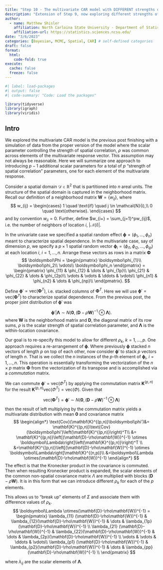```yaml
---
title: "Step 10 - The multivariate CAR model with DIFFERENT strengths of spatial correlation"
description: "Extension of Step 9, now exploring different strengths of spatial correlation"
author:
  - name: Matthew Shisler
    affiliation: North Carloina State University - Department of Statistics
    affiliation-url: https://statistics.sciences.ncsu.edu/ 
date: "3/6/2023"
categories: [Bayesian, MCMC, Spatial, CAR] # self-defined categories
draft: false 
format:
  html: 
    code-fold: true
execute: 
  cache: false
  freeze: false
---
```



```r
#| label: load-packages
#| output: false
#| code-summary: "Code: Load the packages"

library(tidyverse)
library(igraph)
library(viridis)
```

## Intro

We explored the multivariate CAR model is the previous post finishing with a simulation of data from the proper version of the model where the scalar parameter controlling the strength of spatial correlation, $\rho$ was common across elements of the multivariate response vector. This assumption may not always be reasonable. Here we will summarize one approach to introducing $p-1$ additional scalar parameters for a total of $p$ "strength of spatial correlation" parameters, one for each element of the multivariate response.

Consider a spatial domain $\mathcal{D} \in \mathbb{R}^2$ that is partitioned into $n$ areal units. The structure of the spatial domain is captured in the neighborhood matrix. Recall our definition of a neighborhood matrix $\mathbf{W} = \{w_{ij}\}$, where
$$
w_{ij} = 
\begin{cases}
1 \quad \text{if} \quad j \in \mathcal{N}(i),\\
0 \quad \text{otherwise}.
\end{cases}
$$
and by convention $w_{ii}=0$. Further, define $w_{i+} = \sum_{j=1}^pw_{ij}$, i.e. the number of neighbors of location $i$, $|\mathcal{N}(i)|$.

In the univariate case we specified a spatial random effect $\boldsymbol\phi = (\phi_1,\dots,\phi_n)$ meant to characterize spatial dependence. In the multivariate case, say of dimension $p$, we specify a $p \times 1$ spatial random vector $\boldsymbol\phi_i = (\phi_{i1}, \phi_{i2},\dots, \phi_{ip})$ at each location $i$, $i = 1,\dots,n$. Arrange these vectors as rows in a matrix $\boldsymbol\Phi$
$$
\boldsymbol\Phi = 
\begin{pmatrix}
\boldsymbol\phi_{1}\\
\boldsymbol\phi_2\\
\vdots\\
\boldsymbol\phi_n
\end{pmatrix}
=
\begin{pmatrix}
\phi_{11} & \phi_{12} & \dots & \phi_{1p}\\
\phi_{21} & \phi_{22} & \dots & \phi_{2p}\\
\vdots & \vdots & \ddots & \vdots\\
\phi_{n1} & \phi_{n2} & \dots & \phi_{np}\\
\end{pmatrix}.
$$

Define $\boldsymbol\phi' = \text{vec}(\boldsymbol\Phi^T)$, i.e. stacked columns of $\boldsymbol\Phi^T$. Here we will use $\boldsymbol\phi' = \text{vec}(\boldsymbol\Phi^T)$ to characterize spatial dependence. From the previous post, the proper joint distribution of $\boldsymbol\phi'$ was

$$
\boldsymbol\phi'|\boldsymbol\Lambda \sim N\left(\boldsymbol 0, (\mathbf{D} - \rho\mathbf{W})^{-1} \otimes \boldsymbol\Lambda\right).
$$
where $\mathbf{W}$ is the neighborhood matrix and $\mathbf{D}$, the diagonal matrix of its row sums, $\rho$ is the scalar strength of spatial correlation parameter, and $\boldsymbol\Lambda$ is the within-location covariance.

Our goal is to re-specify this model to allow for different $\rho_k$, $k = 1,\dots,p$. One approach requires a re-arrangement of $\boldsymbol\phi$. Where previously $\boldsymbol\phi$ stacked $n$ vectors of length $p$ on top of each other, now consider $\boldsymbol\phi'$ to stack $p$ vectors of length $n$. That is we collect the $n$ instances of the $p$-th element of $\boldsymbol\phi_i$, $i=1,\dots,n$. This operation is essentially transforming the vectorization of the $n \times p$ matrix $\boldsymbol\Phi$ from the vectorization of its transpose and is accomplished via a *commutation* matrix.

We can commute $\boldsymbol\phi' = \text{vec}(\Phi^T)$ by applying the commutation matrix $\mathbf{K}^{(p,n)}$ for the result $\mathbf{K}^{(p,n)}\text{vec}(\Phi^T) = \text{vec}(\Phi)$. Given that

$$
\text{vec}(\boldsymbol\Phi^T) = \boldsymbol\phi' \sim N\left(\boldsymbol 0, (\mathbf{D}-\rho\mathbf{W})^{-1} \otimes \boldsymbol\Lambda\right)
$$

then the result of left multiplying by the commutation matrix yields a multivariate distribution with mean $\boldsymbol 0$ and covariance matrix
$$
\begin{align*}
\text{Cov}(\mathbf{K}^{(p,n)}\boldsymbol\phi')&= \mathbf{K}^{(p,n)}\text{Cov}(\boldsymbol\phi')\left(\mathbf{K}^{(p,n)}\right)^T\\
&= \mathbf{K}^{(p,n)}\left[(\mathbf{D}-\rho\mathbf{W})^{-1} \otimes \boldsymbol\Lambda\right]\left(\mathbf{K}^{(p,n)}\right)^T \\
&=\mathbf{K}^{(p,n)}\left[(\mathbf{D}-\rho\mathbf{W})^{-1} \otimes \boldsymbol\Lambda\right]\mathbf{K}^{(n,p)}\\
&=\boldsymbol\Lambda \otimes(\mathbf{D}-\rho\mathbf{W})^{-1}
\end{align*}
$$
The effect is that the Kronecker product in the covariance is commuted. Then when resulting Kronecker product is expanded, the scalar elements of the common non-spatial covariance matrix $\Lambda$ are multiplied with blocks $(\mathbf{D}-\rho\mathbf{W})$. It is in this form that we can introduce different $\rho_k$ for each of the $p$ elements. 

This allows us to "break up" elements of $\Sigma$ and associate them with difference values of $\rho_k$.
$$
\boldsymbol\Lambda \otimes(\mathbf{D}-\rho\mathbf{W})^{-1} =
\begin{pmatrix}
\lambda_{11} (\mathbf{D}-\rho\mathbf{W})^{-1} & \lambda_{12}(\mathbf{D}-\rho\mathbf{W})^{-1} & \dots & \lambda_{1p}(\mathbf{D}-\rho\mathbf{W})^{-1} \\
\lambda_{21} (\mathbf{D}-\rho\mathbf{W})^{-1} & \lambda_{22}(\mathbf{D}-\rho\mathbf{W})^{-1} & \dots & \lambda_{2p}(\mathbf{D}-\rho\mathbf{W})^{-1} \\
\vdots & \vdots & \ddots & \vdots\\
\lambda_{p1} (\mathbf{D}-\rho\mathbf{W})^{-1} & \lambda_{p2}(\mathbf{D}-\rho\mathbf{W})^{-1} & \dots & \lambda_{pp}(\mathbf{D}-\rho\mathbf{W})^{-1} \\
\end{pmatrix}
$$

where $\lambda_{ij}$ are the scalar elements of $\boldsymbol\Lambda$.


